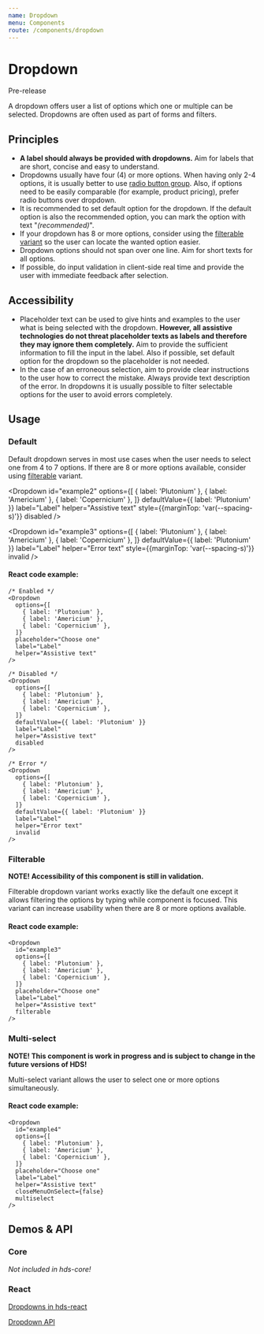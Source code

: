 ```yaml
---
name: Dropdown
menu: Components
route: /components/dropdown
---
```




# Dropdown

<StatusLabel type="alert">Pre-release</StatusLabel> 

<LargeParagraph>
  A dropdown offers user a list of options which one or multiple can be selected. Dropdowns are often used as part of forms and filters.
</LargeParagraph>

## Principles

- **A label should always be provided with dropdowns.** Aim for labels that are short, concise and easy to understand.
- Dropdowns usually have four (4) or more options. When having only 2-4 options, it is usually better to use [radio button group](/components/radio-button "Radio button group usage documentation"). Also, if options need to be easily comparable (for example, product pricing), prefer radio buttons over dropdown.
- It is recommended to set default option for the dropdown. If the default option is also the recommended option, you can mark the option with text "_(recommended)_".
- If your dropdown has 8 or more options, consider using the [filterable variant](/components/dropdown#filterable "Filterable dropdown usage documentation") so the user can locate the wanted option easier.
- Dropdown options should not span over one line. Aim for short texts for all options.
- If possible, do input validation in client-side real time and provide the user with immediate feedback after selection.

## Accessibility

- Placeholder text can be used to give hints and examples to the user what is being selected with the dropdown. **However, all assistive technologies do not threat placeholder texts as labels and therefore they may ignore them completely.** Aim to provide the sufficient information to fill the input in the label. Also if possible, set default option for the dropdown so the placeholder is not needed.
- In the case of an erroneous selection, aim to provide clear instructions to the user how to correct the mistake. Always provide text description of the error. In dropdowns it is usually possible to filter selectable options for the user to avoid errors completely.

## Usage

### Default

Default dropdown serves in most use cases when the user needs to select one from 4 to 7 options. If there are 8 or more options available, consider using [filterable](/components/dropdown#filterable) variant.

<Playground>
<Dropdown
  id="example1"
  options={[
    { label: 'Plutonium' },
    { label: 'Americium' },
    { label: 'Copernicium' },
  ]}
  placeholder="Choose one"
  label="Label"
  helper="Assistive text"
/>

<Dropdown
  id="example2"
  options={[
    { label: 'Plutonium' },
    { label: 'Americium' },
    { label: 'Copernicium' },
  ]}
  defaultValue={{ label: 'Plutonium' }}
  label="Label"
  helper="Assistive text"
  style={{marginTop: 'var(--spacing-s)'}}
  disabled
/>

<Dropdown
  id="example3"
  options={[
    { label: 'Plutonium' },
    { label: 'Americium' },
    { label: 'Copernicium' },
  ]}
  defaultValue={{ label: 'Plutonium' }}
  label="Label"
  helper="Error text"
  style={{marginTop: 'var(--spacing-s)'}}
  invalid
/>
</Playground>

#### React code example:
```tsx
/* Enabled */
<Dropdown
  options={[
    { label: 'Plutonium' },
    { label: 'Americium' },
    { label: 'Copernicium' },
  ]}
  placeholder="Choose one"
  label="Label"
  helper="Assistive text"
/>

/* Disabled */
<Dropdown
  options={[
    { label: 'Plutonium' },
    { label: 'Americium' },
    { label: 'Copernicium' },
  ]}
  defaultValue={{ label: 'Plutonium' }}
  label="Label"
  helper="Assistive text"
  disabled
/>

/* Error */
<Dropdown
  options={[
    { label: 'Plutonium' },
    { label: 'Americium' },
    { label: 'Copernicium' },
  ]}
  defaultValue={{ label: 'Plutonium' }}
  label="Label"
  helper="Error text"
  invalid
/>
```

### Filterable

**NOTE! Accessibility of this component is still in validation.**

Filterable dropdown variant works exactly like the default one except it allows filtering the options by typing while component is focused. This variant can increase usability when there are 8 or more options available.

<Playground>
<Dropdown
  id="example3"
  options={[
    { label: 'Plutonium' },
    { label: 'Americium' },
    { label: 'Copernicium' },
  ]}
  placeholder="Choose one"
  label="Label"
  helper="Assistive text"
  filterable
/>
</Playground>

#### React code example:
```tsx
<Dropdown
  id="example3"
  options={[
    { label: 'Plutonium' },
    { label: 'Americium' },
    { label: 'Copernicium' },
  ]}
  placeholder="Choose one"
  label="Label"
  helper="Assistive text"
  filterable
/>
```

### Multi-select

**NOTE! This component is work in progress and is subject to change in the future versions of HDS!**

Multi-select variant allows the user to select one or more options simultaneously.

<Playground>
<Dropdown
  id="example4"
  options={[
    { label: 'Plutonium' },
    { label: 'Americium' },
    { label: 'Copernicium' },
  ]}
  placeholder="Choose one"
  label="Label"
  helper="Assistive text"
  closeMenuOnSelect={false}
  multiselect
/>
</Playground>

#### React code example:
```tsx
<Dropdown
  id="example4"
  options={[
    { label: 'Plutonium' },
    { label: 'Americium' },
    { label: 'Copernicium' },
  ]}
  placeholder="Choose one"
  label="Label"
  helper="Assistive text"
  closeMenuOnSelect={false}
  multiselect
/>
```

## Demos & API

### Core

_Not included in hds-core!_

### React

[Dropdowns in hds-react](/storybook/react/?path=/story/components-dropdown--default)

[Dropdown API](/storybook/react/?path=/docs/components-dropdown--default)


